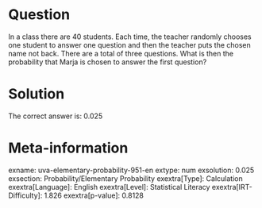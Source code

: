 Question
========

In a class there are 40 students. Each time, the teacher randomly chooses one student to answer one question and then the teacher puts the chosen name not back. There are a total of three questions. What is then the probability that Marja is chosen to answer the first question?

Solution
========

The correct answer is: 0.025

Meta-information
================
exname: uva-elementary-probability-951-en
extype: num
exsolution: 0.025
exsection: Probability/Elementary Probability
exextra[Type]: Calculation
exextra[Language]: English
exextra[Level]: Statistical Literacy
exextra[IRT-Difficulty]: 1.826
exextra[p-value]: 0.8128
